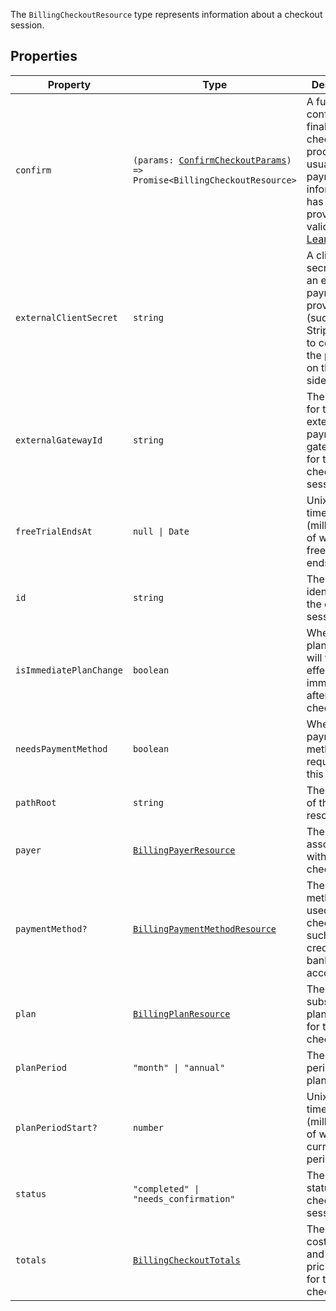 The `BillingCheckoutResource` type represents information about a checkout session.

## Properties

| Property                                                   | Type                                                                                                                                                        | Description                                                                                                                                         |
| ---------------------------------------------------------- | ----------------------------------------------------------------------------------------------------------------------------------------------------------- | --------------------------------------------------------------------------------------------------------------------------------------------------- |
| <a id="confirm"></a> `confirm`                             | <code>(params: [ConfirmCheckoutParams](/docs/reference/javascript/types/billing-checkout-resource#parameters)) => Promise\<BillingCheckoutResource\></code> | A function to confirm and finalize the checkout process, usually after payment information has been provided and validated. [Learn more.](#confirm) |
| <a id="externalclientsecret"></a> `externalClientSecret`   | `string`                                                                                                                                                    | A client secret from an external payment provider (such as Stripe) used to complete the payment on the client-side.                                 |
| <a id="externalgatewayid"></a> `externalGatewayId`         | `string`                                                                                                                                                    | The identifier for the external payment gateway used for this checkout session.                                                                     |
| <a id="freetrialendsat"></a> `freeTrialEndsAt`             | <code>null \| Date</code>                                                                                                                                   | Unix timestamp (milliseconds) of when the free trial ends.                                                                                          |
| <a id="id"></a> `id`                                       | `string`                                                                                                                                                    | The unique identifier for the checkout session.                                                                                                     |
| <a id="isimmediateplanchange"></a> `isImmediatePlanChange` | `boolean`                                                                                                                                                   | Whether the plan change will take effect immediately after checkout.                                                                                |
| <a id="needspaymentmethod"></a> `needsPaymentMethod`       | `boolean`                                                                                                                                                   | Whether a payment method is required for this checkout.                                                                                             |
| <a id="pathroot"></a> `pathRoot`                           | `string`                                                                                                                                                    | The root path of the resource.                                                                                                                      |
| <a id="payer"></a> `payer`                                 | [`BillingPayerResource`](/docs/reference/javascript/types/billing-payer-resource)                                                                           | The payer associated with the checkout.                                                                                                             |
| <a id="paymentmethod"></a> `paymentMethod?`                | [`BillingPaymentMethodResource`](/docs/reference/javascript/types/billing-payment-method-resource)                                                          | The payment method being used for the checkout, such as a credit card or bank account.                                                              |
| <a id="plan"></a> `plan`                                   | [`BillingPlanResource`](/docs/reference/javascript/types/billing-plan-resource)                                                                             | The subscription plan details for the checkout.                                                                                                     |
| <a id="planperiod"></a> `planPeriod`                       | <code>"month" \| "annual"</code>                                                                                                                            | The billing period for the plan.                                                                                                                    |
| <a id="planperiodstart"></a> `planPeriodStart?`            | `number`                                                                                                                                                    | Unix timestamp (milliseconds) of when the current period starts.                                                                                    |
| <a id="status"></a> `status`                               | <code>"completed" \| "needs_confirmation"</code>                                                                                                            | The current status of the checkout session.                                                                                                         |
| <a id="totals"></a> `totals`                               | [`BillingCheckoutTotals`](/docs/reference/javascript/types/billing-checkout-totals)                                                                         | The total costs, taxes, and other pricing details for the checkout.                                                                                 |

